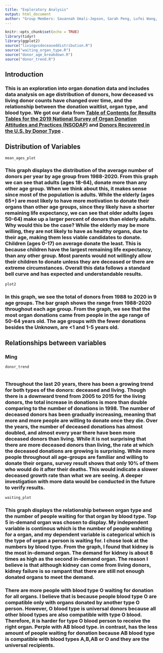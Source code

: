 ```yaml
---
title: "Exploratory Analysis"
output: html_document
author: "Group Members: Savannah Umali-Jepson, Sarah Peng, Lufei Wang, Ming Yan "
---
```


```r
knitr::opts_chunk$set(echo = TRUE)
library(tidyr)
library(ggplot2)
source("livingvsdeceaseddistribution.R")
source("waiting_organ_type.R")
source("donor_age_breakdown.R")
source("donor_trend.R")
```
## Introduction
### This is an exploration into organ donation data and includes data analysis on age distribution of donors, how deceased vs living donor counts have changed over time, and the relationship between the donation waitlist, organ type, and blood type. We got our data from [Table of Contents for Results Tables for the 2019 National Survey of Organ Donation Attitudes and Practices (NSODAP)](https://www.organdonor.gov/about-dot/grants/research-reports) and [Donors Recovered in the U.S. by Donor Type](https://optn.transplant.hrsa.gov/data/view-data-reports/national-data/#) .

## Distribution of Variables

```r
mean_ages_plot

```

### This graph displays the distribution of the average number of donors per year by age group from 1988-2020. From this graph we can see that adults (ages 18-64), donate more than any other age group. When we think about this, it makes sense since most of the population is adults. While the elderly (ages 65+) are most likely to have more motivation to donate their organs than other age groups, since they likely have a shorter remaining life expectancy, we can see that older adults (ages 50-64) make up a larger percent of donors than elderly adults. Why would this be the case? While the elderly may be more willing, they are not likely to have as healthy organs, due to their age, making them less viable candidates to donate. Children (ages 0-17) on average donate the least. This is because children have the largest remaining life expectancy, than any other group. Most parents would not willingly allow their children to donate unless they are deceased or there are extreme circumstances. Overall this data follows a standard bell curve and has expected and understandable results. 


```r
plot2

```

### In this graph, we see the total of donors from 1988 to 2020 in 9 age groups. The bar graph shows the range from 1988-2020 throughout each age group. From the graph, we see that the most organ donations came from people in the age range of 50-64 years old. The age groups with the fewer donations besides the Unknown, are <1 and 1-5 years old.

## Relationships between variables

### Ming 
```r
donor_trend
    
```

### Throughout the last 20 years, there has been a growing trend for both types of the donors: deceased and living. Though there is a downward trend from 2005 to 2015 for the living donors, the total increase in donations is more than double comparing to the number of donations in 1998. The number of deceased donors has been gradually increasing, meaning that more and more people are willing to donate once they die. Over the years, the number of deceased donations has almost doubled, and almost every year there have been more deceased donors than living. While it is not surprising that there are more deceased donors than living, the rate at which the deceased donations are growing is surprising. While more people throughout all age-groups are familiar and willing to donate their organs, survey result shows that only 10% of them who would do it after their deaths. This would indicate a slower deceased growth rate than what we are seeing. A deeper investigation with more data would be conducted in the future to verify results.

```r
waiting_plot
```

### This graph displays the relationship between organ type and the number of people waiting for that organ by blood type. Top 5 in-demand organ was chosen to display. My independent variable is continous which is the number of people wahiting for a organ, and my dependent variable is categorical which is the type of organ a person is waiting for. I chose look at the numbers by blood type. From the graph, I found that kidney is the most in-demand organ. The demand for kidney is about 8 times as high as the second in-demand organ. The reason I believe is that although kidney can come from living donors, kidney failure is so rampant that there are still not enough donated organs to meet the demand. 
### There are more people with blood type O waiting for donation for all organs. I believe that is because people blood type O are compatible only with organs donated by another type O person. However, O blood type is universal donors because all other blood types are also compatible with type O blood. Therefore, it is harder for type O blood person to receive the right organ. Perple with AB blood type. in contrast, has the less amount of people waiting for donation because AB blood type is compatible with blood types A,B,AB or O and they are the universal recipients. 